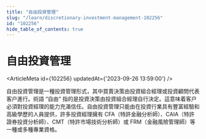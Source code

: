 ```yaml
---
title: "自由投資管理"
slug: "/learn/discretionary-investment-management-102256"
id: "102256"
hide_table_of_contents: true
---
```



# 自由投資管理

<ArticleMeta id={102256} updatedAt={'2023-09-26 13:59:00'} />
<div className='border-solid border-b border-t-0 my-4 border-[var(--ifm-color-gray-300)]' />

自由投資管理是一種投資管理形式，其中買賣決策由投資組合經理或投資顧問代表客户進行。術語 “自由” 指的是投資決策由投資組合經理自行決定。這意味着客户必須對投資經理的能力充滿信任。自由投資管理只能由在投資行業具有豐富經驗和高級學歷的人員提供，許多投資經理擁有 CFA（特許金融分析師）、CAIA（特許證券投資分析師）、CMT（特許市場技術分析師）或 FRM（金融風險管理師）等一種或多種專業資格。
